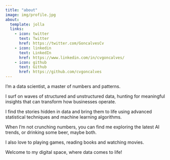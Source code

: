```yaml
---
title: "about"
image: img/profile.jpg
about:
  template: jolla
  links:
    - icon: twitter
      text: Twitter
      href: https://twitter.com/GoncalvesCv
    - icon: linkedin
      text: LinkedIn
      href: https://www.linkedin.com/in/cvgoncalves/
    - icon: github
      text: Github
      href: https://github.com/cvgoncalves
---
```


::: {.intro}
I'm a data scientist, a master of numbers and patterns. 

I surf on waves of structured and unstructured data, hunting for meaningful insights that can transform how businesses operate. 

I find the stories hidden in data and bring them to life using advanced statistical techniques and machine learning algorithms. 

When I'm not crunching numbers, you can find me exploring the latest AI trends, or drinking some beer, maybe both. 

I also love to playing games, reading books and watching movies.

Welcome to my digital space, where data comes to life!
:::